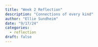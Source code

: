 ```yaml
---
title: "Week 2 Reflection"
description: "Connections of every kind"
author: "Ellie Sundheim"
date: "9/17/24"
categories:
  - reflection
draft: false
---
```

